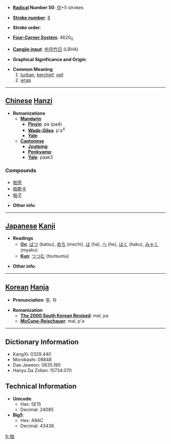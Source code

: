 * '''[[Wiktionary:Chinese radical index| Radical]] Number 50''': [[Wiktionary:Chinese radical index 巾|巾]]+5 strokes

* '''[[Wiktionary:Chinese total strokes index|Stroke number]]''': [[Wiktionary:Chinese total strokes index 8|8]]

* '''Stroke order''': 

* '''[[Wiktionary:Chinese four corner index|Four-Corner System]]''': 4620<sub>0</sub>

* '''[[Wiktionary:Chinese Cangjie index|Cangjie input]]''': [[中]][[月]][[竹]][[日]] (LBHA)

* '''Graphical Significance and Origin''': 

* '''Common Meaning'''
*#[[turban]], [[kerchief]], [[veil]]
*# [[wrap]]


----

== [[Chinese]] [[Hanzi]] ==

* '''Romanizations'''
** '''[[Mandarin]]'''
*** '''[[Pinyin]]''': pà (pa4)
*** '''[[Wade-Giles]]''': p'a<sup>4</sup>
*** '''[[Yale]]''': 
** '''[[Cantonese]]'''
*** '''[[Jyutping]]''':
*** '''[[Penkyamp]]''': 
*** '''[[Yale]]''': paak3

===Compounds===
*[[帕劳]]
*[[帕斯卡]]
*[[帕子]]

* '''Other info''': 

----

== [[Japanese]] [[Kanji]] ==

* '''Readings'''
** '''[[On]]''': [[ばつ]] (batsu), [[めち]] (mechi), [[は]] (ha), [[へ]] (he), [[はく]] (haku), [[みゃく]] (myaku)
** '''[[Kun]]''': [[つつむ]] (tsutsumu)

* '''Other info''':  

----

== [[Korean]] [[Hanja]] ==

* '''Pronunciation''': 말, 파

* '''Romanization'''
** '''[[The 2000 South Korean Revised Romanization|The 2000 South Korean Revised]]''': mal, pa
** '''[[McCune-Reischauer]]''': mal, p'a

----

== Dictionary Information ==

* KangXi: 0329.440
* Morobashi: 08848
* Dae Jaweon: 0635.190
* Hanyu Da Zidian: 10734.070

== Technical Information ==

* '''Unicode''':
** Hex: 5E15
** Decimal: 24085
* '''Big5''':
** Hex: A9AC
** Decimal: 43436

[[fr:帕]]